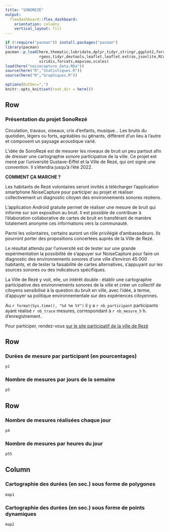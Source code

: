 ```yaml
---
title: "SONOREZÉ"
output: 
  flexdashboard::flex_dashboard:
    orientation: columns
    vertical_layout: fill
---
```


```r
if (!require("pacman")) install.packages("pacman")
library(pacman)
pacman::p_load(here,thematic,lubridate,dplyr,tidyr,stringr,ggplot2,forcats,rgdal,sp,sf,
               rgeos,tidyr,devtools,leaflet,leaflet.extras,jsonlite,RColorBrewer,
               viridis,forcats,mapview,scales)
load(here("noisecapture_data.RDa"))
source(here("R","Statistiques.R"))
source(here("R","Graphiques.R"))

options(OutDec=",")
knitr::opts_knit$set(root.dir = here())
```

Row
-------------------------------------

### Présentation du projet SonoRezé

Circulation, travaux, oiseaux, cris d’enfants, musique… Les bruits du quotidien, légers ou forts, agréables ou gênants, diffèrent d’un lieu à l’autre et composent un paysage acoustique varié.

L’idée de SonoRezé est de mesurer les niveaux de bruit un peu partout afin de dresser une cartographie sonore participative de la ville. Ce projet est mené par l’université Gustave-Eiffel et la Ville de Rezé, qui ont signé une convention. Il s’étendra jusqu’à l’été 2022.

**COMMENT ÇA MARCHE ?**

Les habitants de Rezé volontaires seront invités à télécharger l’application smartphone NoiseCapture pour participer au projet et réaliser collectivement un diagnostic citoyen des environnements sonores rezéens.

L’application Android gratuite permet de réaliser une mesure de bruit qui informe sur son exposition au bruit. Il est possible de contribuer à l’élaboration collaborative de cartes de bruit en transférant de manière totalement anonyme ces informations vers la communauté.

Parmi les volontaires, certains auront un rôle privilégié d’ambassadeurs. Ils pourront porter des propositions concertées auprès de la Ville de Rezé.

Le résultat attendu par l’université est de tester sur une grande expérimentation la possibilité de s’appuyer sur NoiseCapture pour faire un diagnostic des environnements sonores d‘une ville d’environ 45 000 habitants, et de tester la faisabilité de cartes alternatives, s’appuyant sur les sources sonores ou des indicateurs spécifiques.

La Ville de Rezé y voit, elle, un intérêt double : établir une cartographie participative des environnements sonores de la ville et créer un collectif de citoyens sensibilisé à la question du bruit en ville, avec l’idée, à terme, d’appuyer sa politique environnementale sur des expériences citoyennes.

Au `r format(Sys.time(), "%d %m %Y")` il y a `r nb_participant` participants ayant réalisé `r nb_trace` mesures, correspondant à `r nb_mesure_h` h. d'enregistrement.


Pour participer, rendez-vous [sur le site participatif de la ville de Rezé](https://jeparticipe.reze.fr/projet/sonoreze/)

Row
-------------------------------------
    
### Durées de mesure par participant (en pourcentages)

```r
p1
```

### Nombre de mesures par jours de la semaine

```r
p5
```

Row
-------------------------------------
    
### Nombre de mesures réalisées chaque jour

```r
p4
```

### Nombre de mesures par heures du jour
```r
p55
```

Column 
-----------------------------------------------------------------------

### Cartographie des durées (en sec.) sous forme de polygones

```r
map1
```

### Cartographie des durées (en sec.) sous forme de points dynamiques

```r
map2
```


